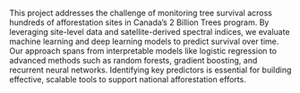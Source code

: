 This project addresses the challenge of monitoring tree survival across hundreds of afforestation sites in Canada’s 2 Billion Trees program. By leveraging site-level data and satellite-derived spectral indices, we evaluate machine learning and deep learning models to predict survival over time. Our approach spans from interpretable models like logistic regression to advanced methods such as random forests, gradient boosting, and recurrent neural networks. Identifying key predictors is essential for building effective, scalable tools to support national afforestation efforts.